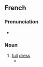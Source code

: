 ==French==

===Pronunciation===
* {{fr-IPA}}

===Noun===
{{fr-noun|f|grandes parures}}

# [[full]] [[dress]]
#* {{rfquote|lang=fr|inline=yes}}